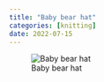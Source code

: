 ```yaml
---
title: "Baby bear hat"
categories: [knitting]
date: 2022-07-15
---
```


![Baby bear hat](baby-bear-hat.jpeg)